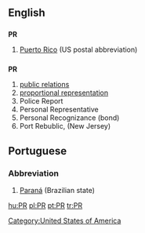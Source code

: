 ==English==
[[Category:United States of America]]
==={{abbreviation}}===
'''PR'''

# {{geography}} [[Puerto Rico]] (US postal abbreviation)

==={{initialism}}===
'''PR'''

#[[public relations]]
#[[proportional representation]]
#Police Report
#Personal Representative
#Personal Recognizance (bond)
#Port Rebublic, (New Jersey)

==Portuguese==
===Abbreviation===
#[[Paraná]] (Brazilian state)

[[hu:PR]]
[[pl:PR]]
[[pt:PR]]
[[tr:PR]]